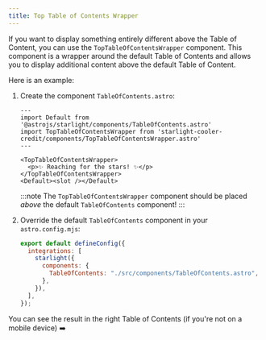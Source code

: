 ```yaml
---
title: Top Table of Contents Wrapper
---
```


If you want to display something entirely different above the Table of Content, you can use the `TopTableOfContentsWrapper` component. This component is a wrapper around the default Table of Contents and allows you to display additional content above the default Table of Content.


Here is an example:

<Steps>

1. Create the component `TableOfContents.astro`:

    ```astro title="src/components/TableOfContents.astro"
    ---
    import Default from '@astrojs/starlight/components/TableOfContents.astro'
    import TopTableOfContentsWrapper from 'starlight-cooler-credit/components/TopTableOfContentsWrapper.astro'
    ---

    <TopTableOfContentsWrapper>
      <p>✨ Reaching for the stars! ✨</p>
    </TopTableOfContentsWrapper>
    <Default><slot /></Default>
    ```

    :::note
    The `TopTableOfContentsWrapper` component should be placed _above_ the default `TableOfContents` component!
    :::

2. Override the default `TableOfContents` component in your `astro.config.mjs`:

    ```js title="astro.config.mjs" {5}
    export default defineConfig({
      integrations: [
        starlight({
          components: {
            TableOfContents: "./src/components/TableOfContents.astro",
          },
        }),
      ],
    });
    ```

</Steps>

You can see the result in the right Table of Contents (if you're not on a mobile device) ➡️
